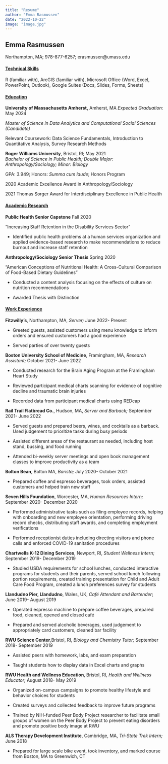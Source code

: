```yaml
---
title: "Resume"
author: "Emma Rasmussen"
date: "2022-10-22"
image: "image.jpg"
---
```


## **Emma Rasmussen**

Northampton, MA; 978-877-6257; erasmussen\@umass.edu

#### [**Technical Skills**]{.underline}

R (familiar with), ArcGIS (familiar with), Microsoft Office (Word, Excel, PowerPoint, Outlook), Google Suites (Docs, Slides, Forms, Sheets)

#### [**Education**]{.underline}

**University of Massachusetts Amherst,** Amherst, MA *Expected Graduation:* May 2024

*Master of Science in Data Analytics and Computational Social Sciences (Candidate)*

Relevant Coursework: Data Science Fundamentals, Introduction to Quantitative Analysis, Survey Research Methods

**Roger Williams University**, Bristol, RI; May 2021\
*Bachelor of Science in Public Health; Double Major: Anthropology/Sociology; Minor: Biology*

GPA: 3.949; Honors: *Summa cum laude*; Honors Program

2020 Academic Excellence Award in Anthropology/Sociology

2021 Thomas Sorger Award for Interdisciplinary Excellence in Public Health

#### [**Academic Research**]{.underline}

**Public Health Senior Capstone** Fall 2020

"Increasing Staff Retention in the Disability Services Sector"

-   Identified public health problems at a human services organization and applied evidence-based research to make recommendations to reduce burnout and increase staff retention

**Anthropology/Sociology Senior Thesis** Spring 2020

"American Conceptions of Nutritional Health: A Cross-Cultural Comparison of Food-Based Dietary Guidelines"

-   Conducted a content analysis focusing on the effects of culture on nutrition recommendations

-   Awarded Thesis with Distinction

#### [**Work Experience**]{.underline}

**Fitzwilly's**, Northampton, MA, *Server;* June 2022- Present

-   Greeted guests, assisted customers using menu knowledge to inform orders and ensured customers had a good experience

-   Served parties of over twenty guests

**Boston University School of Medicine**, Framingham, MA, *Research Assistant;* October 2021- June 2022

-   Conducted research for the Brain Aging Program at the Framingham Heart Study

-   Reviewed participant medical charts scanning for evidence of cognitive decline and traumatic brain injuries

-   Recorded data from participant medical charts using REDcap

**Rail Trail Flatbread Co.**, Hudson, MA, *Server and Barback;* September 2021- June 2022

-   Served guests and prepared beers, wines, and cocktails as a barback. Used judgement to prioritize tasks during busy periods

-   Assisted different areas of the restaurant as needed, including host stand, bussing, and food running

-   Attended bi-weekly server meetings and open book management classes to improve productivity as a team

**Bolton Bean**, Bolton MA, *Barista;* July 2020- October 2021

-   Prepared coffee and espresso beverages, took orders, assisted customers and helped train new staff

**Seven Hills Foundation**, Worcester, MA, *Human Resources Intern;* September 2020- December 2020

-   Performed administrative tasks such as filing employee records, helping with onboarding and new employee orientation, performing driving record checks, distributing staff awards, and completing employment verifications

-   Performed receptionist duties including directing visitors and phone calls and enforced COVID-19 sanitation procedures

**Chartwells K-12 Dining Services**, Newport, RI, *Student Wellness Intern;* September 2019- December 2019

-   Studied USDA requirements for school lunches, conducted interactive programs for students and their parents, served school lunch following portion requirements, created training presentation for Child and Adult Care Food Program, created a lunch preferences survey for students

**Llandudno Pier, Llandudno**, Wales, UK, *Café Attendant and Bartender*; June 2019- August 2019

-   Operated espresso machine to prepare coffee beverages, prepared food, cleaned, opened and closed café

-   Prepared and served alcoholic beverages, used judgement to appropriately card customers, cleaned bar facility

**RWU Science Center**,Bristol, RI, *Biology and Chemistry Tutor;* September 2018- September 2019

-   Assisted peers with homework, labs, and exam preparation

-   Taught students how to display data in Excel charts and graphs

**RWU Health and Wellness Education**, Bristol, RI, *Health and Wellness Educator;* August 2018- May 2019

-   Organized on-campus campaigns to promote healthy lifestyle and behavior choices for students

-   Created surveys and collected feedback to improve future programs

-   Trained by NIH-funded Peer Body Project researcher to facilitate small groups of women on the Peer Body Project to prevent eating disorders and promote positive body image at RWU

**ALS Therapy Development Institute**, Cambridge, MA, *Tri-State Trek Intern;* June 2018

-   Prepared for large scale bike event, took inventory, and marked course from Boston, MA to Greenwich, CT
